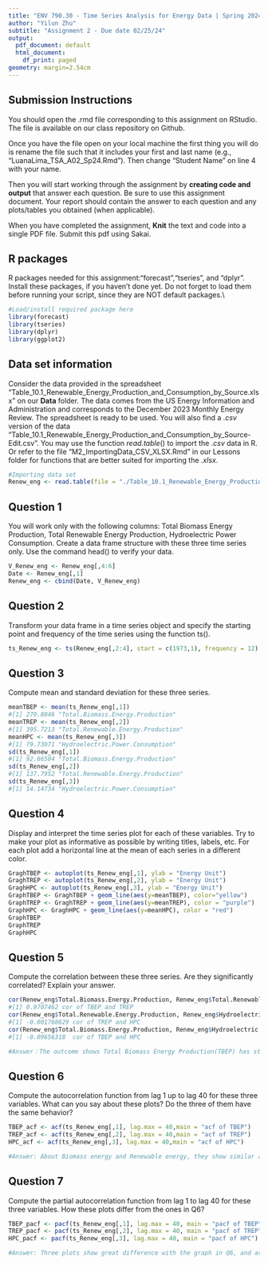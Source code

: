 ```yaml
---
title: "ENV 790.30 - Time Series Analysis for Energy Data | Spring 2024"
author: "Yilun Zhu"
subtitle: "Assignment 2 - Due date 02/25/24"
output:
  pdf_document: default
  html_document:
    df_print: paged
geometry: margin=2.54cm
---
```


## Submission Instructions

You should open the .rmd file corresponding to this assignment on RStudio. The file is available on our class repository on Github.   

Once you have the file open on your local machine the first thing you will do is rename the file such that it includes your first and last name (e.g., "LuanaLima_TSA_A02_Sp24.Rmd"). Then change "Student Name" on line 4 with your name. 

Then you will start working through the assignment by  **creating code and output** that answer each question. Be sure to use this assignment document. Your report should contain the answer to each question and any plots/tables you obtained (when applicable).

When you have completed the assignment, **Knit** the text and code into a single PDF file. Submit this pdf using Sakai. 

## R packages

R packages needed for this assignment:"forecast","tseries", and "dplyr". Install these packages, if you haven't done yet. Do not forget to load them before running your script, since they are NOT default packages.\\

```r
#Load/install required package here
library(forecast)
library(tseries)
library(dplyr)
library(ggplot2)
```


## Data set information  

Consider the data provided in the spreadsheet "Table_10.1_Renewable_Energy_Production_and_Consumption_by_Source.xlsx" on our **Data** folder. The data comes from the US Energy Information and Administration and corresponds to the December 2023 Monthly Energy Review. The spreadsheet is ready to be used. You will also find a $.csv$ version of the data "Table_10.1_Renewable_Energy_Production_and_Consumption_by_Source-Edit.csv". You may use the function $read.table()$ to import the $.csv$ data in R. Or refer to the file "M2_ImportingData_CSV_XLSX.Rmd" in our Lessons folder for functions that are better suited for importing the $.xlsx$.

```r
#Importing data set
Renew_eng <- read.table(file = "./Table_10.1_Renewable_Energy_Production_and_Consumption_by_Source.csv", header=TRUE,dec = ".",sep=",",stringsAsFactors = TRUE)
```


## Question 1
You will work only with the following columns: Total Biomass Energy Production, Total Renewable Energy Production, Hydroelectric Power Consumption. Create a data frame structure with these three time series only. Use the command head() to verify your data.

```r
V_Renew_eng <- Renew_eng[,4:6]
Date <- Renew_eng[,1]
Renew_eng <- cbind(Date, V_Renew_eng)
```


## Question 2
Transform your data frame in a time series object and specify the starting point and frequency of the time series using the function ts().

```r
ts_Renew_eng <- ts(Renew_eng[,2:4], start = c(1973,1), frequency = 12)
```


## Question 3
Compute mean and standard deviation for these three series.

```r
meanTBEP <- mean(ts_Renew_eng[,1]) 
#[1] 279.8046 "Total.Biomass.Energy.Production"
meanTREP <- mean(ts_Renew_eng[,2])
#[1] 395.7213 "Total.Renewable.Energy.Production"
meanHPC <- mean(ts_Renew_eng[,3])
#[1] 79.73071 "Hydroelectric.Power.Consumption"
sd(ts_Renew_eng[,1])
#[1] 92.66504 "Total.Biomass.Energy.Production"
sd(ts_Renew_eng[,2])
#[1] 137.7952 "Total.Renewable.Energy.Production"
sd(ts_Renew_eng[,3])
#[1] 14.14734 "Hydroelectric.Power.Consumption"

```


## Question 4
Display and interpret the time series plot for each of these variables. Try to make your plot as informative as possible by writing titles, labels, etc. For each plot add a horizontal line at the mean of each series in a different color.

```r
GraghTBEP <- autoplot(ts_Renew_eng[,1], ylab = "Energy Unit")
GraghTREP <- autoplot(ts_Renew_eng[,2], ylab = "Energy Unit")
GraghHPC <- autoplot(ts_Renew_eng[,3], ylab = "Energy Unit")
GraphTBEP <- GraghTBEP + geom_line(aes(y=meanTBEP), color="yellow")
GraphTREP <- GraghTREP + geom_line(aes(y=meanTREP), color = "purple")
GraphHPC <- GraghHPC + geom_line(aes(y=meanHPC), color = "red")
GraphTBEP
GraphTREP
GraphHPC
```


## Question 5
Compute the correlation between these three series. Are they significantly correlated? Explain your answer.

```r
cor(Renew_eng$Total.Biomass.Energy.Production, Renew_eng$Total.Renewable.Energy.Production)
#[1] 0.9707462 cor of TBEP and TREP
cor(Renew_eng$Total.Renewable.Energy.Production, Renew_eng$Hydroelectric.Power.Consumption)
#[1] -0.001768629 cor of TREP and HPC
cor(Renew_eng$Total.Biomass.Energy.Production, Renew_eng$Hydroelectric.Power.Consumption)
#[1] -0.09656318  cor of TBEP and HPC

#Answer：The outcome shows Total Biomass Energy Production(TBEP) has strong positive correlation with Total Renewable Energy Production(TREP). Because Biomass energy is a type of Renewable energy so it is likely also accounted in TREP. 
```


## Question 6
Compute the autocorrelation function from lag 1 up to lag 40 for these three variables. What can you say about these plots? Do the three of them have the same behavior?

```r
TBEP_acf <- acf(ts_Renew_eng[,1], lag.max = 40,main = "acf of TBEP")
TREP_acf <- acf(ts_Renew_eng[,2], lag.max = 40,main = "acf of TREP")
HPC_acf <- acf(ts_Renew_eng[,3], lag.max = 40,main = "acf of HPC")

#Answer: About Biomass energy and Renewable energy, they show similar autocorrelation and the reason i think is the same with their strong correlation. One feature for both is all autocorrelation is positive and has strong significance. About Hydropower, it has a different plot and shows a seasonal trend in acf, a cycle of 12/13 lags from a summit to bottom.
```


## Question 7
Compute the partial autocorrelation function from lag 1 to lag 40 for these three variables. How these plots differ from the ones in Q6?

```r
TBEP_pacf <- pacf(ts_Renew_eng[,1], lag.max = 40, main = "pacf of TBEP")
TREP_pacf <- pacf(ts_Renew_eng[,2], lag.max = 40, main = "pacf of TREP")
HPC_pacf <- pacf(ts_Renew_eng[,3], lag.max = 40, main = "pacf of HPC")

#Answer: Three plots show great difference with the graph in Q6, and are quite similar with each other. The significant feature is except the lag1, the rest are all lower than 0.5 even 0.4.
```


